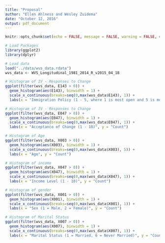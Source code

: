 ```yaml
---
title: "Proposal"
author: "Ellen Ahlness and Wesley Zuidema"
date: "October 12, 2016"
output: pdf_document
---
```


```r
knitr::opts_chunk$set(echo = FALSE, message = FALSE, warning = FALSE, error = FALSE, cache = TRUE)
```


```r
# Load Packages
library(ggplot2)
library(dplyr)
```

```r
# Load data
load("../data/wvs_data.rdata")
wvs_data <- WVS_Longitudinal_1981_2014_R_v2015_04_18
```

```r
# Histogram of IV - Responses to Change
ggplot(filter(wvs_data, E143 > 0)) +
  geom_histogram(aes(E143), binwidth = 1) + 
  scale_x_continuous(breaks=seq(0,max(wvs_data$E143), 1)) +
  labs(x = "Immigration Policy (1 - 5, where 1 is most open and 5 is most restrictive)", y = "Count")
```

```r
# Histogram of IV - Responses to Change
ggplot(filter(wvs_data, E047 > 0)) +
  geom_histogram(aes(E047), binwidth = 1) + 
  scale_x_continuous(breaks=seq(0,max(wvs_data$E047), 1)) +
  labs(x = "Acceptance of Change (1 - 10)", y = "Count")
```

```r
# Histogram of Age
ggplot(filter(wvs_data, X003 > 0)) +
  geom_histogram(aes(X003), binwidth = 1) + 
  scale_x_continuous(breaks=seq(0,max(wvs_data$X003), 5)) +
  labs(x = "Age", y = "Count")
```

```r
# Histogram of income
ggplot(filter(wvs_data, X047 > 0)) +
  geom_histogram(aes(X047), binwidth = 1) + 
  scale_x_continuous(breaks=seq(0,max(wvs_data$X047), 1)) +
  labs(x = "Income Level (1 - 10)", y = "Count")
```

```r
# Histogram of gender
ggplot(filter(wvs_data, X001 > 0)) +
  geom_histogram(aes(X001), binwidth = 1) + 
  scale_x_continuous(breaks=seq(0,max(wvs_data$X001), 1)) +
  labs(x = "Sex (1 = Male, 2 = Female)", y = "Count")
```

```r
# Histogram of Marital Status
ggplot(filter(wvs_data, X007 > 0)) +
  geom_histogram(aes(X007), binwidth = 1) + 
  scale_x_continuous(breaks=seq(0,max(wvs_data$X007), 1)) +
  labs(x = "Marital Status (1 = Married, 6 = Never Married)", y = "Count")
```

